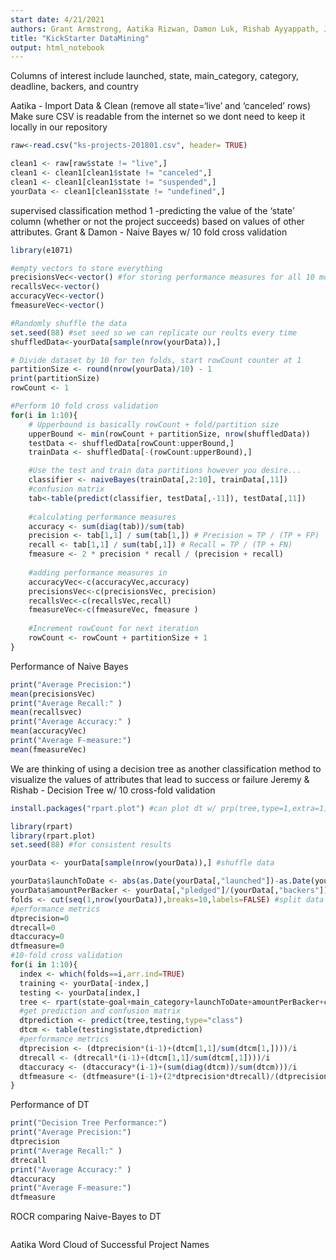 ```yaml
---
start date: 4/21/2021
authors: Grant Armstrong, Aatika Rizwan, Damon Luk, Rishab Ayyappath, Jeremy Amand
title: "KickStarter DataMining"
output: html_notebook
---
```

Columns of interest include launched, state, main_category, category, deadline, backers, and country
 
Aatika - Import Data & Clean (remove all state='live' and 'canceled' rows) Make sure CSV is readable from the internet so we dont need
to keep it locally in our repository 
```r
raw<-read.csv("ks-projects-201801.csv", header= TRUE)

clean1 <- raw[raw$state != "live",]
clean1 <- clean1[clean1$state != "canceled",]
clean1 <- clean1[clean1$state != "suspended",]
yourData <- clean1[clean1$state != "undefined",]

```

supervised classification method 1 -predicting the value of the ‘state’ column (whether or not the project succeeds) based on values of other attributes.
Grant & Damon - Naive Bayes w/ 10 fold cross validation
```r
library(e1071)

#empty vectors to store everything
precisionsVec<-vector() #for storing performance measures for all 10 models
recallsVec<-vector()
accuracyVec<-vector()
fmeasureVec<-vector()

#Randomly shuffle the data
set.seed(88) #set seed so we can replicate our reults every time
shuffledData<-yourData[sample(nrow(yourData)),]

# Divide dataset by 10 for ten folds, start rowCount counter at 1
partitionSize <- round(nrow(yourData)/10) - 1
print(partitionSize) 
rowCount <- 1

#Perform 10 fold cross validation
for(i in 1:10){
    # Upperbound is basically rowCount + fold/partition size
    upperBound <- min(rowCount + partitionSize, nrow(shuffledData))
    testData <- shuffledData[rowCount:upperBound,]
    trainData <- shuffledData[-(rowCount:upperBound),]

    #Use the test and train data partitions however you desire...
    classifier <- naiveBayes(trainData[,2:10], trainData[,11])
    #confusion matrix 
    tab<-table(predict(classifier, testData[,-11]), testData[,11])
    
    #calculating performance measures
    accuracy <- sum(diag(tab))/sum(tab)
    precision <- tab[1,1] / sum(tab[1,]) # Precision = TP / (TP + FP)
    recall <- tab[1,1] / sum(tab[,1]) # Recall = TP / (TP + FN)
    fmeasure <- 2 * precision * recall / (precision + recall)
    
    #adding performance measures in 
    accuracyVec<-c(accuracyVec,accuracy)
    precisionsVec<-c(precisionsVec, precision)
    recallsVec<-c(recallsVec,recall)
    fmeasureVec<-c(fmeasureVec, fmeasure )
    
    #Increment rowCount for next iteration
    rowCount <- rowCount + partitionSize + 1
}

```

Performance of Naive Bayes
```r
print("Average Precision:")
mean(precisionsVec)
print("Average Recall:" )
mean(recallsvec)
print("Average Accuracy:" )
mean(accuracyVec)
print("Average F-measure:")
mean(fmeasureVec)
```


We are thinking of using a decision tree as another classification method 
to visualize the values of attributes that lead to success or failure
Jeremy & Rishab - Decision Tree w/ 10 cross-fold validation

```r
install.packages("rpart.plot") #can plot dt w/ prp(tree,type=1,extra=1)
```

```r
library(rpart)
library(rpart.plot)
set.seed(88) #for consistent results

yourData <- yourData[sample(nrow(yourData)),] #shuffle data

yourData$launchToDate <- abs(as.Date(yourData[,"launched"])-as.Date(yourData[,"deadline"])) #days between launch and deadline
yourData$amountPerBacker <- yourData[,"pledged"]/(yourData[,"backers"]) #average amount spent by each backer
folds <- cut(seq(1,nrow(yourData)),breaks=10,labels=FALSE) #split data into 10 folds
#performance metrics
dtprecision=0
dtrecall=0
dtaccuracy=0
dtfmeasure=0
#10-fold cross validation
for(i in 1:10){
  index <- which(folds==i,arr.ind=TRUE)
  training <- yourData[-index,]
  testing <- yourData[index,]
  tree <- rpart(state~goal+main_category+launchToDate+amountPerBacker+country,data=training,method="class") #dt based off of 5 categories
  #get prediction and confusion matrix
  dtprediction <- predict(tree,testing,type="class")
  dtcm <- table(testing$state,dtprediction)
  #performance metrics
  dtprecision <- (dtprecision*(i-1)+(dtcm[1,1]/sum(dtcm[1,])))/i
  dtrecall <- (dtrecall*(i-1)+(dtcm[1,1]/sum(dtcm[,1])))/i
  dtaccuracy <- (dtaccuracy*(i-1)+(sum(diag(dtcm))/sum(dtcm)))/i
  dtfmeasure <- (dtfmeasure*(i-1)+(2*dtprecision*dtrecall)/(dtprecision+dtrecall))/i
}
```

Performance of DT
```r
print("Decision Tree Performance:")
print("Average Precision:")
dtprecision
print("Average Recall:" )
dtrecall
print("Average Accuracy:" )
dtaccuracy
print("Average F-measure:")
dtfmeasure
```


ROCR comparing Naive-Bayes to DT
```r

```


Aatika
Word Cloud of Successful Project Names
```r

```

